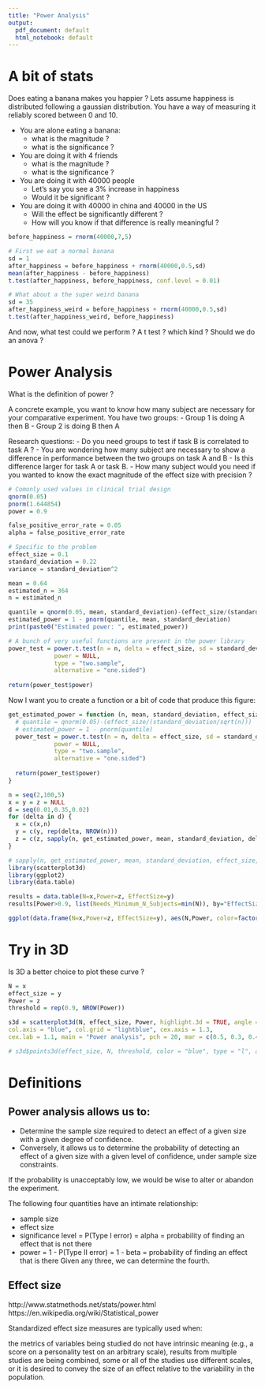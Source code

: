 ```yaml
---
title: "Power Analysis"
output:
  pdf_document: default
  html_notebook: default
---
```


# A bit of stats

Does eating a banana makes you happier ?
Lets assume happiness is distributed following a gaussian distribution.
You have a way of measuring it reliably scored between 0 and 10.

- You are alone eating a banana: 
    + what is the magnitude ?
    + what is the significance ?
- You are doing it with 4 friends
    + what is the magnitude ?
    + what is the significance ?
- You are doing it with 40000 people 
    + Let's say you see a 3% increase in happiness
    + Would it be significant ?
- You are doing it with 40000 in china and 40000 in the US
    + Will the effect be significantly different ?
    + How will you know if that difference is really meaningful ?

```r
before_happiness = rnorm(40000,7,5)

# First we eat a normal banana
sd = 1
after_happiness = before_happiness + rnorm(40000,0.5,sd)
mean(after_happiness - before_happiness)
t.test(after_happiness, before_happiness, conf.level = 0.01)

# What about a the super weird banana
sd = 35
after_happiness_weird = before_happiness + rnorm(40000,0.5,sd)
t.test(after_happiness_weird, before_happiness)
```

And now, what test could we perform ?
A t test ? 
which kind ?
Should we do an anova ?

# Power Analysis

What is the definition of power ?

A concrete example, you want to know how many subject are necessary for your comparative experiment.
You have two groups:
  - Group 1 is doing A then B
  - Group 2 is doing B then A
  
Research questions: 
  - Do you need groups to test if task B is correlated to task A ?
  - You are wondering how many subject are necessary to show a difference in performance between the two groups on task A and B
  - Is this difference larger for task A or task B. 
  - How many subject would you need if you wanted to know the exact magnitude of the effect size with precision ?
```r
# Comonly used values in clinical trial design
qnorm(0.05)
pnorm(1.644854)
power = 0.9

false_positive_error_rate = 0.05
alpha = false_positive_error_rate

# Specific to the problem
effect_size = 0.1
standard_deviation = 0.22
variance = standard_deviation^2

mean = 0.64
estimated_n = 364
n = estimated_n

quantile = qnorm(0.05, mean, standard_deviation)-(effect_size/(standard_deviation/sqrt(n)))
estimated_power = 1 - pnorm(quantile, mean, standard_deviation)
print(paste0("Estimated power: ", estimated_power))

# A bunch of very useful functions are present in the power library
power_test = power.t.test(n = n, delta = effect_size, sd = standard_deviation, sig.level = alpha,
             power = NULL,
             type = "two.sample",
             alternative = "one.sided")
  
return(power_test$power)
```

Now I want you to create a function or a bit of code that produce this figure:
```r
get_estimated_power = function (n, mean, standard_deviation, effect_size, alpha) {
  # quantile = qnorm(0.05)-(effect_size/(standard_deviation/sqrt(n)))
  # estimated_power = 1 - pnorm(quantile)
  power_test = power.t.test(n = n, delta = effect_size, sd = standard_deviation, sig.level = alpha,
             power = NULL,
             type = "two.sample",
             alternative = "one.sided")
  
  return(power_test$power)
}

n = seq(2,100,5) 
x = y = z = NULL
d = seq(0.01,0.35,0.02)
for (delta in d) {
  x = c(x,n)
  y = c(y, rep(delta, NROW(n)))
  z = c(z, sapply(n, get_estimated_power, mean, standard_deviation, delta, alpha))
} 

# sapply(n, get_estimated_power, mean, standard_deviation, effect_size, alpha)
library(scatterplot3d)
library(ggplot2)
library(data.table)

results = data.table(N=x,Power=z, EffectSize=y)
results[Power>0.9, list(Needs_Minimum_N_Subjects=min(N)), by="EffectSize"]

ggplot(data.frame(N=x,Power=z, EffectSize=y), aes(N,Power, color=factor(EffectSize), group=EffectSize)) + geom_line()  + geom_hline(yintercept = 0.9) + ggtitle("Effect size of 0.1 in p_agree - Power analysis for 2 samples one sided t-test") + ylim(c(0,1)) + xlab("N in each group (N/2)")


```

# Try in 3D
Is 3D a better choice to plot these curve ?
```r
N = x
effect_size = y
Power = z
threshold = rep(0.9, NROW(Power)) 

s3d = scatterplot3d(N, effect_size, Power, highlight.3d = TRUE, angle = 120,
col.axis = "blue", col.grid = "lightblue", cex.axis = 1.3,
cex.lab = 1.1, main = "Power analysis", pch = 20, mar = c(0.5, 0.3, 0.4, 0.3)) 

# s3d$points3d(effect_size, N, threshold, color = "blue", type = "l", angle = 70)

```

# Definitions
## Power analysis allows us to:
* Determine the sample size required to detect an effect of a given size with a given degree of confidence.
* Conversely, it allows us to determine the probability of detecting an effect of a given size with a given level of confidence, under sample size constraints. 

If the probability is unacceptably low, we would be wise to alter or abandon the experiment.

The following four quantities have an intimate relationship:

* sample size
* effect size
* significance level = P(Type I error) = alpha = probability of finding an effect that is not there
* power = 1 - P(Type II error) = 1 - beta = probability of finding an effect that is there
Given any three, we can determine the fourth.

## Effect size
http://www.statmethods.net/stats/power.html 
https://en.wikipedia.org/wiki/Statistical_power 

Standardized effect size measures are typically used when:

the metrics of variables being studied do not have intrinsic meaning (e.g., a score on a personality test on an arbitrary scale),
results from multiple studies are being combined,
some or all of the studies use different scales, or
it is desired to convey the size of an effect relative to the variability in the population.
